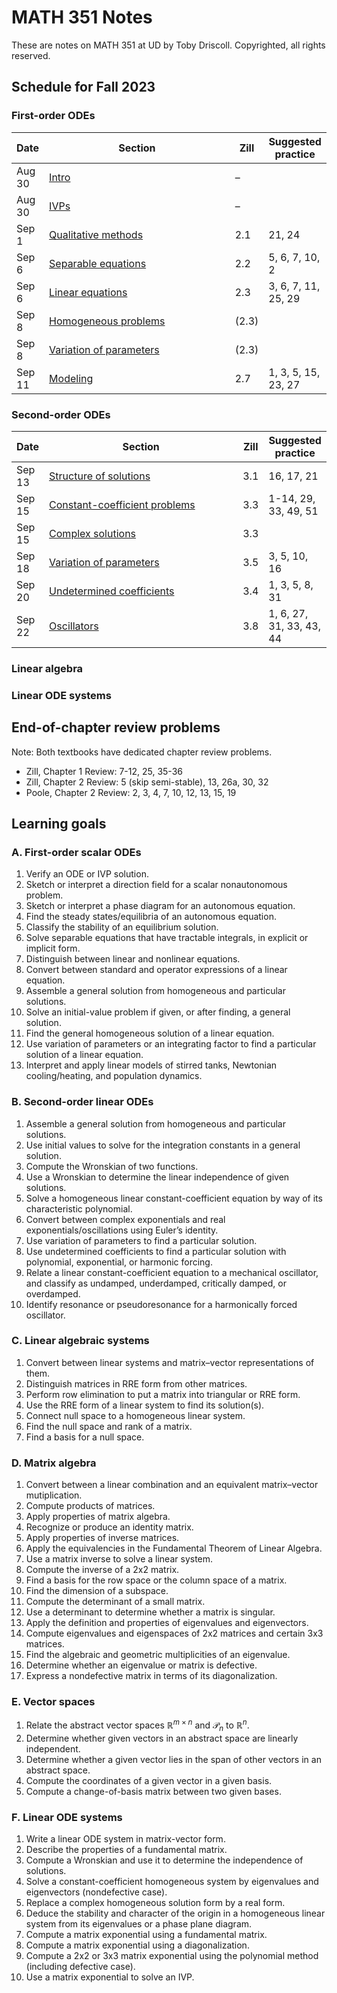 # MATH 351 Notes

These are notes on MATH 351 at UD by Toby Driscoll. Copyrighted, all rights reserved.

## Schedule for Fall 2023

### First-order ODEs

| Date   | Section                                                     | Zill  | Suggested practice |
| ------ | ----------------------------------------------------------- | ----- | ------------------ |
| Aug 30  | [Intro](first_order/preview)                                | --    |                    |
| Aug 30  | [IVPs](first_order/ivp)                                     | --    |                    |
| Sep 1  | [Qualitative methods](first_order/qualitative)              | 2.1   |   21, 24                 |
| Sep 6  | [Separable equations](first_order/separable)                | 2.2   |   5, 6, 7, 10, 2                 |
| Sep 6  | [Linear equations](first_order/linear)                      | 2.3   |   3, 6, 7, 11, 25, 29   |
| Sep 8 | [Homogeneous problems](first_order/homogeneous)             | (2.3) |                    |
| Sep 8 | [Variation of parameters](first_order/variation_parameters) | (2.3) |                    |
| Sep 11 | [Modeling](first_order/modeling)                            | 2.7   |  1, 3, 5, 15, 23, 27                  |

### Second-order ODEs

| Date   | Section                                                       | Zill | Suggested practice |
| ------ | ------------------------------------------------------------- | ---- | ------------------ |
| Sep 13 | [Structure of solutions](second_linear/structure)             | 3.1  |  16, 17, 21           |
| Sep 15 | [Constant-coefficient problems](second_linear/const_coeff)    | 3.3  |  1-14, 29, 33, 49, 51                  |
| Sep 15 | [Complex solutions](second_linear/complex)                    | 3.3  |                    |
| Sep 18 | [Variation of parameters](second_linear/variation_parameters) | 3.5  |   3, 5, 10, 16                 |
| Sep 20 | [Undetermined coefficients](second_linear/undetermined)       | 3.4  |    1, 3, 5, 8, 31                |
| Sep 22 | [Oscillators](second_linear/oscillators)                      | 3.8  |   1,  6, 27, 31, 33, 43, 44                 |

### Linear algebra

<!-- | Date   | Section                                          | Poole                | Suggested practice |
| ------ | ------------------------------------------------ | -------------------- | ------------------ |
| Sep 27 | [Intro to linear systems](linear_system/problem) | 2.1                  |  1-5, 19, 20, 21, 27-30, 31            |
| Sep 29 | [Row elimination](linear_system/row_elimination) | 2.2                  |   1-8 (RRE only), 9-14 (RRE only), 25-28, 35-38, 40-41  |
| Oct 1  | **EXAM 1**                                       | Goals A1–A13, B1–B10 |                    |
| Oct 4  | [Elimination/RRE form](linear_system/RREF)       | 2.2                  |                    |
| Oct 6  | [RRE form](linear_system/RREF)                   | 2.2                  |                    |
| Oct 8  | [Homogeneous systems](linear_system/nullspace)   | 2.2, 2.3             |   1-4, 7, 9, 11, 22-27                 |
| Oct 11 | [Algebraic operations](matrix/operations)        | 3.1                  |  1, 3, 5, 7, 11, 21-22, 40    |
| Oct 13 | [Algebraic operations](matrix/operations)        | 3.1, 3.2             |   23, 28     |
| Oct 18 | [Identity and inverse](matrix/inverse)           | 3.3                  |   1-4 (any method), 13a,  42a, 43a       |
| Oct 20 | [Subspaces](matrix/subspaces)                    | 3.5                  | (no row spaces) 11-12, 17-20, 27-28, 35-38, 43, 45-46     |
| Oct 22 | [Determinants](matrix/determinants)              | 4.2                  |   7-12, 45, 47, 49, 50, 57-58  |
| Oct 25 | [Eigenvalues (properties)](matrix/eigenvalues)   | 4.1                  |   1-4, 11-12, 27-28, 36  |
| Oct 27 | [Eigenvalues (computing)](matrix/computing)      | 4.3                  |   1-3, 10, 23                  |
| Oct 29 |  Review       | 4.4                  |                    |
| Nov 1  | [Diagonalization](matrix/diagonalization)                  | 4.4                  |  5-6, 8-10, 17, 19   |
| Nov 3  | **EXAM 2**                                       | Goals C1–C7, D1–D12  |                    |
| Nov 5  | [Vector spaces](space/vectors)                    | 6.1                  | 1, 2, 9, 28, 31, 35, 36, 51-52, 53-54   |
| Nov 8  | [Span, independence, basis](space/basis)         | 6.1, 6.2             |  1-3, 5-7, 18-19, 22-24, 28-29, 51-52  |
| Nov 10 | [Change of basis](space/change)                  | 6.3                  |  1-3, 5-7   | -->

### Linear ODE systems

<!-- | Date   | Section                                             | Zill      | Suggested practice |
| ------ | --------------------------------------------------- | --------- | ------------------ |
| Nov 12 | [ODE systems](ode_system/intro)              | (10.1)      |                    |
| Nov 15 | [Linear ODE systems](ode_system/structure)          | 10.1      |   1-6, 7, 11-12, 17-19    |
| Nov 17 | [Homogeneous c-c systems](ode_system/const_coeff)   | 10.2      | 1, 5-6, 10, 31, 35-37   |
| Nov 19 | [Phase plane and stability](ode_system/phase_plane) | 11.2      |  1-5 (part a), 9-16, 19    |
| Nov 29 | Review                                              |           |                    |
| Dec 1  | **EXAM 3**                                          | Goals D13–17, E1–5, F1–5 |                    |
| Dec 3  | [Matrix exponential](ode_system/matrix_exp)          | 10.5      |  2, 6, 19-21, 25      |
| Dec 6  | Matrix exponential                                  |         |                    |
| Dec 8  | [Linearization](ode_system/linearization)           | 11.3      |                    |
| Dec 10 |   Review                                     |           |                    | -->

## End-of-chapter review problems

Note: Both textbooks have dedicated chapter review problems. 

* Zill, Chapter 1 Review: 7-12, 25, 35-36
* Zill, Chapter 2 Review: 5 (skip semi-stable), 13, 26a, 30, 32
* Poole, Chapter 2 Review: 2, 3, 4, 7, 10, 12, 13, 15, 19

## Learning goals

### A. First-order scalar ODEs
1. Verify an ODE or IVP solution.
2. Sketch or interpret a direction field for a scalar nonautonomous problem.
3. Sketch or interpret a phase diagram for an autonomous equation.
4. Find the steady states/equilibria of an autonomous equation.
5. Classify the stability of an equilibrium solution.
6. Solve separable equations that have tractable integrals, in explicit or implicit form.
7. Distinguish between linear and nonlinear equations.
8. Convert between standard and operator expressions of a linear equation.
9. Assemble a general solution from homogeneous and particular solutions.
10. Solve an initial-value problem if given, or after finding, a general solution.
11. Find the general homogeneous solution of a linear equation.
12. Use variation of parameters or an integrating factor to find a particular solution of a linear equation.
13. Interpret and apply linear models of stirred tanks, Newtonian cooling/heating, and population dynamics.

### B. Second-order linear ODEs
1. Assemble a general solution from homogeneous and particular solutions.
2. Use initial values to solve for the integration constants in a general solution.  
3. Compute the Wronskian of two functions.
4. Use a Wronskian to determine the linear independence of given solutions.
5. Solve a homogeneous linear constant-coefficient equation by way of its characteristic polynomial.
6. Convert between complex exponentials and real exponentials/oscillations using Euler's identity.
7. Use variation of parameters to find a particular solution.
8. Use undetermined coefficients to find a particular solution with polynomial, exponential, or harmonic forcing.
9. Relate a linear constant-coefficient equation to a mechanical oscillator, and classify as undamped, underdamped, critically damped, or overdamped. 
10. Identify resonance or pseudoresonance for a harmonically forced oscillator.

### C. Linear algebraic systems

1. Convert between linear systems and matrix–vector representations of them.
2. Distinguish matrices in RRE form from other matrices.
3. Perform row elimination to put a matrix into triangular or RRE form.
4. Use the RRE form of a linear system to find its solution(s).
5. Connect null space to a homogeneous linear system.
6. Find the null space and rank of a matrix.
7. Find a basis for a null space.

### D. Matrix algebra

1. Convert between a linear combination and an equivalent matrix–vector mutiplication.
2. Compute products of matrices.
3. Apply properties of matrix algebra.
4. Recognize or produce an identity matrix.
5. Apply properties of inverse matrices.
6. Apply the equivalencies in the Fundamental Theorem of Linear Algebra.
7. Use a matrix inverse to solve a linear system. 
8. Compute the inverse of a 2x2 matrix.
9. Find a basis for the row space or the column space of a matrix.
10. Find the dimension of a subspace.
11. Compute the determinant of a small matrix.
12. Use a determinant to determine whether a matrix is singular.
13. Apply the definition and properties of eigenvalues and eigenvectors.
14. Compute eigenvalues and eigenspaces of 2x2 matrices and certain 3x3 matrices. 
15. Find the algebraic and geometric multiplicities of an eigenvalue.
16. Determine whether an eigenvalue or matrix is defective.
17. Express a nondefective matrix in terms of its diagonalization.

### E. Vector spaces

1. Relate the abstract vector spaces $\mathbb{R}^{m\times n}$ and $\mathcal{P}_n$ to $\mathbb{R}^n$.
2. Determine whether given vectors in an abstract space are linearly independent.
3. Determine whether a given vector lies in the span of other vectors in an abstract space.
4. Compute the coordinates of a given vector in a given basis.
5. Compute a change-of-basis matrix between two given bases.

### F. Linear ODE systems

1. Write a linear ODE system in matrix-vector form.
2. Describe the properties of a fundamental matrix.
3. Compute a Wronskian and use it to determine the independence of solutions.
4. Solve a constant-coefficient homogeneous system by eigenvalues and eigenvectors (nondefective case).
5. Replace a complex homogeneous solution form by a real form.
6. Deduce the stability and character of the origin in a homogeneous linear system from its eigenvalues or a phase plane diagram.
7. Compute a matrix exponential using a fundamental matrix.
8. Compute a matrix exponential using a diagonalization.
9. Compute a 2x2 or 3x3 matrix exponential using the polynomial method (including defective case).
10. Use a matrix exponential to solve an IVP.

